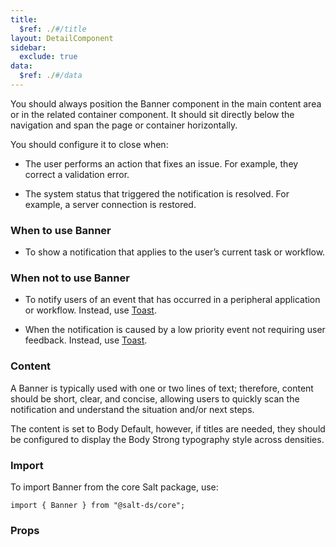 ```yaml
---
title:
  $ref: ./#/title
layout: DetailComponent
sidebar:
  exclude: true
data:
  $ref: ./#/data
---
```


You should always position the Banner component in the main content area or in the related container component. It should sit directly below the navigation and span the page or container horizontally.

You should configure it to close when:

- The user performs an action that fixes an issue. For example, they correct a validation error.

- The system status that triggered the notification is resolved. For example, a server connection is restored.

### When to use Banner

- To show a notification that applies to the user’s current task or workflow.

### When not to use Banner

- To notify users of an event that has occurred in a peripheral application or workflow. Instead, use [Toast](../toast).

- When the notification is caused by a low priority event not requiring user feedback. Instead, use [Toast](../toast).

### Content

A Banner is typically used with one or two lines of text; therefore, content should be short, clear, and concise, allowing users to quickly scan the notification and understand the situation and/or next steps.

The content is set to Body Default, however, if titles are needed, they should be configured to display the Body Strong typography style across densities.

### Import

To import Banner from the core Salt package, use:

```
import { Banner } from "@salt-ds/core";
```

### Props

<PropsTable componentName="Banner" />
